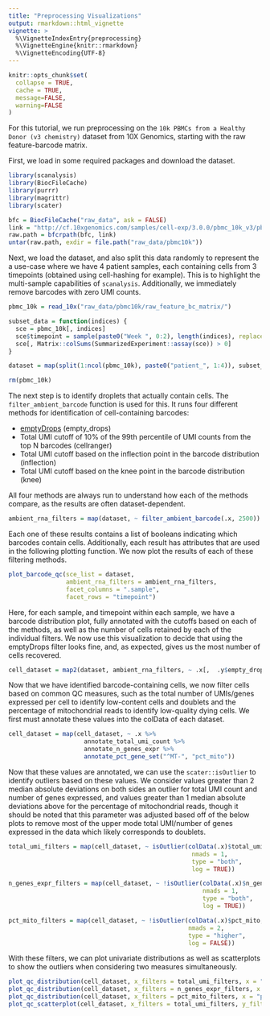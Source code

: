 ```yaml
---
title: "Preprocessing Visualizations"
output: rmarkdown::html_vignette
vignette: >
  %\VignetteIndexEntry{preprocessing}
  %\VignetteEngine{knitr::rmarkdown}
  %\VignetteEncoding{UTF-8}
---
```


```r
knitr::opts_chunk$set(
  collapse = TRUE,
  cache = TRUE,
  message=FALSE, 
  warning=FALSE
)
```

For this tutorial, we run preprocessing on the `10k PBMCs from a Healthy Donor (v3 chemistry)` dataset from 10X Genomics, starting with the raw feature-barcode matrix. 

First, we load in some required packages and download the dataset. 

```r
library(scanalysis)
library(BiocFileCache)
library(purrr)
library(magrittr)
library(scater)

bfc = BiocFileCache("raw_data", ask = FALSE)
link = "http://cf.10xgenomics.com/samples/cell-exp/3.0.0/pbmc_10k_v3/pbmc_10k_v3_raw_feature_bc_matrix.tar.gz"
raw.path = bfcrpath(bfc, link)
untar(raw.path, exdir = file.path("raw_data/pbmc10k"))
```

Next, we load the dataset, and also split this data randomly to represent the a use-case where we have 4 patient samples, each containing cells from 3 timepoints (obtained using cell-hashing for example). This is to highlight the multi-sample capabilities of `scanalysis`. Additionally, we immediately remove barcodes with zero UMI counts.

```r
pbmc_10k = read_10x("raw_data/pbmc10k/raw_feature_bc_matrix/")

subset_data = function(indices) {
  sce = pbmc_10k[, indices]
  sce$timepoint = sample(paste0("Week ", 0:2), length(indices), replace = TRUE)
  sce[, Matrix::colSums(SummarizedExperiment::assay(sce)) > 0]
}

dataset = map(split(1:ncol(pbmc_10k), paste0("patient_", 1:4)), subset_data)

rm(pbmc_10k)
```

The next step is to identify droplets that actually contain cells. The `filter_ambient_barcode` function is used for this. It runs four different methods for identification of cell-containing barcodes:

* [emptyDrops](https://genomebiology.biomedcentral.com/articles/10.1186/s13059-019-1662-y) (empty_drops)
* Total UMI cutoff of 10% of the 99th percentile of UMI counts from the top N barcodes (cellranger)
* Total UMI cutoff based on the inflection point in the barcode distribution (inflection)
* Total UMI cutoff based on the knee point in the barcode distribution (knee)

All four methods are always run to understand how each of the methods compare, as the results are often dataset-dependent. 

```r
ambient_rna_filters = map(dataset, ~ filter_ambient_barcode(.x, 2500))
```

Each one of these results contains a list of booleans indicating which barcodes contain cells. Additionally, each result has attributes that are used in the following plotting function. We now plot the results of each of these filtering methods.

```r
plot_barcode_qc(sce_list = dataset,
                ambient_rna_filters = ambient_rna_filters,
                facet_columns = ".sample",
                facet_rows = "timepoint")
```

Here, for each sample, and timepoint within each sample, we have a barcode distribution plot, fully annotated with the cutoffs based on each of the methods, as well as the number of cells retained by each of the individual filters. We now use this visualization to decide that using the emptyDrops filter looks fine, and, as expected, gives us the most number of cells recovered. 

```r
cell_dataset = map2(dataset, ambient_rna_filters, ~ .x[,  .y$empty_drops == TRUE])
```

Now that we have identified barcode-containing cells, we now filter cells based on common QC measures, such as the total number of UMIs/genes expressed per cell to identify low-content cells and doublets and the percentage of mitochondrial reads to identify low-quality dying cells. We first must annotate these values into the colData of each dataset.

```r
cell_dataset = map(cell_dataset, ~ .x %>%
                     annotate_total_umi_count %>%
                     annotate_n_genes_expr %>%
                     annotate_pct_gene_set("^MT-", "pct_mito"))
```

Now that these values are annotated, we can use the `scater::isOutlier` to identify outliers based on these values. We consider values greater than 2 median absolute deviations on both sides an outlier for total UMI count and number of genes expressed, and values greater than 1 median absolute deviations above for the percentage of mitochondrial reads, though it should be noted that this parameter was adjusted based off of the below plots to remove most of the upper mode total UMI/number of genes expressed in the data which likely corresponds to doublets.

```r
total_umi_filters = map(cell_dataset, ~ isOutlier(colData(.x)$total_umi,
                                                   nmads = 1,
                                                   type = "both",
                                                   log = TRUE))

n_genes_expr_filters = map(cell_dataset, ~ !isOutlier(colData(.x)$n_genes_expr,
                                                      nmads = 1,
                                                      type = "both",
                                                      log = TRUE))

pct_mito_filters = map(cell_dataset, ~ !isOutlier(colData(.x)$pct_mito,
                                                  nmads = 2,
                                                  type = "higher",
                                                  log = FALSE))
```

With these filters, we can plot univariate distributions as well as scatterplots to show the outliers when considering two measures simultaneously. 

```r
plot_qc_distribution(cell_dataset, x_filters = total_umi_filters, x = "total_umi", color = "pct_mito", facet_columns = ".sample")
plot_qc_distribution(cell_dataset, x_filters = n_genes_expr_filters, x = "n_genes_expr", color = "pct_mito", facet_columns = ".sample")
plot_qc_distribution(cell_dataset, x_filters = pct_mito_filters, x = "pct_mito", color = "total_umi", facet_columns = ".sample", x_log = FALSE)
plot_qc_scatterplot(cell_dataset, x_filters = total_umi_filters, y_filters = n_genes_expr_filters, x = "total_umi", y = "n_genes_expr", color = "pct_mito", facet_columns = ".sample",  facet_type = "wrap")
```